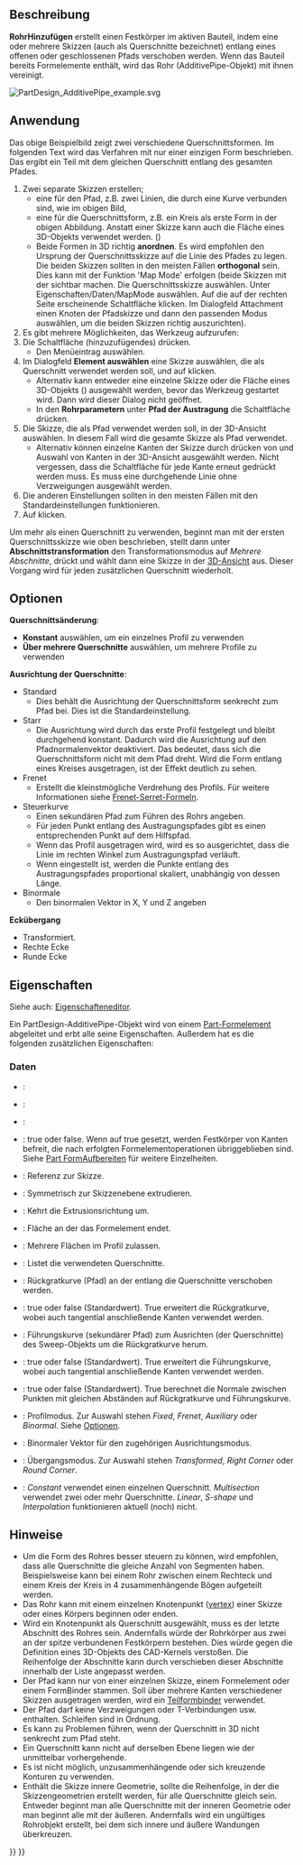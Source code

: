 <languages/>

{{Docnav/de
|[[PartDesign_AdditiveLoft/de|Additive Ausformung]]
|[[PartDesign_AdditiveHelix/de|Additive Helix]]
|[[PartDesign_Workbench/de|PartDesign]]
|IconL=PartDesign_AdditiveLoft.svg
|IconR=PartDesign_AdditiveHelix.svg
|IconC=Workbench_PartDesign.svg
}}

{{GuiCommand/de
|Name=PartDesign AdditivePipe
|Name/de=PartDesign RohrHinzufügen
|MenuLocation=Part Design → Objekt hinzufügen → Rohr
|Workbenches=[[PartDesign_Workbench/de|PartDesign]]
|Version=0.17
|SeeAlso=[[PartDesign_AdditiveLoft/de|PartDesign AustragungHinzufügen]], [[PartDesign_SubtractivePipe/de|PartDesign RohrAbziehen]]
}}

<span id="Description"></span>
==Beschreibung==

'''RohrHinzufügen''' erstellt einen Festkörper im aktiven Bauteil, indem eine oder mehrere Skizzen (auch als Querschnitte bezeichnet) entlang eines offenen oder geschlossenen Pfads verschoben werden. Wenn das Bauteil bereits Formelemente enthält, wird das Rohr (AdditivePipe-Objekt) mit ihnen vereinigt.

[[File:PartDesign AdditivePipe example.svg|none]]
{{Caption|Links: Querschnitt (A) wird entlang des Pfades (C) in den Querschnitt (B) überführt. Rechts: Das Ergebnis, ein AdditivePipe-Objekt.}}

<span id="Usage"></span>
==Anwendung== 

Das obige Beispielbild zeigt zwei verschiedene Querschnittsformen. Im folgenden Text wird das Verfahren mit nur einer einzigen Form beschrieben. Das ergibt ein Teil mit dem gleichen Querschnitt entlang des gesamten Pfades.

# Zwei separate Skizzen erstellen;
#* eine für den Pfad, z.B. zwei Linien, die durch eine Kurve verbunden sind, wie im obigen Bild,
#* eine für die Querschnittsform, z.B. ein Kreis als erste Form in der obigen Abbildung. Anstatt einer Skizze kann auch die Fläche eines 3D-Objekts verwendet werden. ({{Version/de|0.20}})
#* Beide Formen in 3D richtig '''anordnen'''. Es wird empfohlen den Ursprung der Querschnittsskizze auf die Linie des Pfades zu legen. Die beiden Skizzen sollten in den meisten Fällen '''orthogonal''' sein. Dies kann mit der Funktion 'Map Mode' erfolgen (beide Skizzen mit der {{KEY|Leertaste}} sichtbar machen. Die Querschnittsskizze auswählen. Unter Eigenschaften/Daten/MapMode auswählen. Auf die auf der rechten Seite erscheinende Schaltfläche {{Button|...}} klicken. Im Dialogfeld Attachment einen Knoten der Pfadskizze und dann den passenden Modus auswählen, um die beiden Skizzen richtig auszurichten).
# Es gibt mehrere Möglichkeiten, das Werkzeug aufzurufen:
# Die Schaltfläche (hinzuzufügendes) {{Button|[[Image:PartDesign_AdditivePipe.svg|16px]] [[PartDesign_AdditivePipe/de|Rohr]]}} drücken.
#* Den Menüeintrag {{MenuCommand|PartDesign → Objekte hinzufügen → [[Image:PartDesign_AdditivePipe.svg|16px]] Rohr}} auswählen.
# Im Dialogfeld '''Element auswählen''' eine Skizze auswählen, die als Querschnitt verwendet werden soll, und auf {{Button|OK}} klicken.
#* Alternativ kann entweder eine einzelne Skizze oder die Fläche eines 3D-Objekts ({{Version/de|0.20}}) ausgewählt werden, bevor das Werkzeug gestartet wird. Dann wird dieser Dialog nicht geöffnet.
#* In den '''Rohrparametern''' unter '''Pfad der Austragung''' die Schaltfläche {{Button|Objekt}} drücken.
# Die Skizze, die als Pfad verwendet werden soll, in der 3D-Ansicht auswählen. In diesem Fall wird die gesamte Skizze als Pfad verwendet.
#* Alternativ können einzelne Kanten der Skizze durch drücken von {{Button|Kante hinzufügen}} und Auswahl von Kanten in der 3D-Ansicht ausgewählt werden. Nicht vergessen, dass die Schaltfläche {{Button|Kante hinzufügen}} für jede Kante erneut gedrückt werden muss. Es muss eine durchgehende Linie ohne Verzweigungen ausgewählt werden.
# Die anderen Einstellungen sollten in den meisten Fällen mit den Standardeinstellungen funktionieren.
# Auf {{button|OK}} klicken.

Um mehr als einen Querschnitt zu verwenden, beginnt man mit der ersten Querschnittsskizze wie oben beschrieben, stellt dann unter '''Abschnittstransformation''' den Transformationsmodus auf ''Mehrere Abschnitte'', drückt {{Button|Schnitt hinzufügen}} und wählt dann eine Skizze in der [[3D_view/de|3D-Ansicht]] aus. Dieser Vorgang wird für jeden zusätzlichen Querschnitt wiederholt.

<span id="Options"></span>
==Optionen== 

'''Querschnittsänderung''': 
* '''Konstant''' auswählen, um ein einzelnes Profil zu verwenden
* '''Über mehrere Querschnitte''' auswählen, um mehrere Profile zu verwenden
'''Ausrichtung der Querschnitte''':
* Standard
** Dies behält die Ausrichtung der Querschnittsform senkrecht zum Pfad bei. Dies ist die Standardeinstellung.
* Starr
** Die Ausrichtung wird durch das erste Profil festgelegt und bleibt durchgehend konstant. Dadurch wird die Ausrichtung auf den Pfadnormalenvektor deaktiviert. Das bedeutet, dass sich die Querschnittsform nicht mit dem Pfad dreht. Wird die Form entlang eines Kreises ausgetragen, ist der Effekt deutlich zu sehen.
* Frenet
** Erstellt die kleinstmögliche Verdrehung des Profils. Für weitere Informationen siehe [https://en.wikipedia.org/wiki/Frenet%E2%80%93Serret_formulas Frenet-Serret-Formeln].
* Steuerkurve
** Einen sekundären Pfad zum Führen des Rohrs angeben.
** Für jeden Punkt {{Emphasis|P}} entlang des Austragungspfades gibt es einen entsprechenden Punkt {{Emphasis|Q}} auf dem Hilfspfad.
** Wenn das Profil ausgetragen wird, wird es so ausgerichtet, dass die Linie {{Emphasis|PQ}} im rechten Winkel zum Austragungspfad verläuft.
** Wenn {{Emphasis|Gekrümmte Äquivalenz}} eingestellt ist, werden die {{Emphasis|Q}} Punkte entlang des Austragungspfades proportional skaliert, unabhängig von dessen Länge.
* Binormale
** Den binormalen Vektor in X, Y und Z angeben
'''Eckübergang'''
* Transformiert.
* Rechte Ecke
* Runde Ecke

<span id="Properties"></span>
==Eigenschaften==

Siehe auch: [[Property_editor/de|Eigenschafteneditor]].

Ein PartDesign-AdditivePipe-Objekt wird von einem [[Part_Feature/de|Part-Formelement]] abgeleitet und erbt alle seine Eigenschaften. Außerdem hat es die folgenden zusätzlichen Eigenschaften:

<span id="Data"></span>
===Daten===

{{TitleProperty|Basis}}

* {{PropertyData/de|Add Sub Shape|PartShape|Hidden}}: 
* {{PropertyData/de|Base Feature|Link|Hidden}}: 
* {{PropertyData/de|_Body|LinkHidden|Hidden}}: 

{{TitleProperty|Part Design}}

* {{PropertyData/de|Refine}}: true oder false. Wenn auf true gesetzt, werden Festkörper von Kanten befreit, die nach erfolgten Formelementoperationen übriggeblieben sind. Siehe [[Part RefineShape/de|Part FormAufbereiten]] für weitere Einzelheiten.

{{TitleProperty|Sketch Based}}

* {{PropertyData/de|Profile|LinkSub}}: Referenz zur Skizze.
* {{PropertyData/de|Midplane|Bool}}: Symmetrisch zur Skizzenebene extrudieren.
* {{PropertyData/de|Reversed|Bool}}: Kehrt die Extrusionsrichtung um.
* {{PropertyData/de|Up To Face|LinkSub}}: Fläche an der das Formelement endet.
* {{PropertyData/de|Allow Multi Face|Bool}}: Mehrere Flächen im Profil zulassen.

{{TitleProperty|Sweep}}

* {{PropertyData/de|Sections|LinkSubList}}: Listet die verwendeten Querschnitte.
* {{PropertyData/de|Spine|LinkSub}}: Rückgratkurve (Pfad) an der entlang die Querschnitte verschoben werden.
* {{PropertyData/de|Spine Tangent|Bool}}: true oder false (Standardwert). True erweitert die Rückgratkurve, wobei auch tangential anschließende Kanten verwendet werden.
* {{PropertyData/de|Auxiliary Spine|LinkSub|Hidden}}: Führungskurve (sekundärer Pfad) zum Ausrichten (der Querschnitte) des Sweep-Objekts um die Rückgratkurve herum.
* {{PropertyData/de|Auxiliary Spine Tangent|Bool}}: true oder false (Standardwert). True erweitert die Führungskurve, wobei auch tangential anschließende Kanten verwendet werden.
* {{PropertyData/de|Auxiliary Curvelinear|Bool}}: true oder false (Standardwert). True berechnet die Normale zwischen Punkten mit gleichen Abständen auf Rückgratkurve und Führungskurve.
* {{PropertyData/de|Mode|Enumeration}}: Profilmodus. Zur Auswahl stehen ''Fixed'', ''Frenet'', ''Auxiliary'' oder ''Binormal''. Siehe [[#Optionen|Optionen]].
* {{PropertyData/de|Binormal|Vector}}: Binormaler Vektor für den zugehörigen Ausrichtungsmodus.
* {{PropertyData/de|Transition|Enumeration}}: Übergangsmodus. Zur Auswahl stehen ''Transformed'', ''Right Corner'' oder ''Round Corner''.
* {{PropertyData/de|Transformation|Enumeration}}: ''Constant'' verwendet einen einzelnen Querschnitt. ''Multisection'' verwendet zwei oder mehr Querschnitte. ''Linear'', ''S-shape'' und ''Interpolation'' funktionieren aktuell (noch) nicht.

<span id="Notes"></span>
==Hinweise==

* Um die Form des Rohres besser steuern zu können, wird empfohlen, dass alle Querschnitte die gleiche Anzahl von Segmenten haben. Beispielsweise kann bei einem Rohr zwischen einem Rechteck und einem Kreis der Kreis in 4 zusammenhängende Bögen aufgeteilt werden.
* Das Rohr kann mit einem einzelnen Knotenpunkt ([[Glossary#V|vertex]]) einer Skizze oder eines Körpers beginnen oder enden. {{Version/de|0.20}}
* Wird ein Knotenpunkt als Querschnitt ausgewählt, muss es der letzte Abschnitt des Rohres sein. Andernfalls würde der Rohrkörper aus zwei an der spitze verbundenen Festkörpern bestehen. Dies würde gegen die Definition eines 3D-Objekts des CAD-Kernels verstoßen. Die Reihenfolge der Abschnitte kann durch verschieben dieser Abschnitte innerhalb der Liste angepasst werden.
* Der Pfad kann nur von einer einzelnen Skizze, einem Formelement oder einem FormBinder stammen. Soll über mehrere Kanten verschiedener Skizzen ausgetragen werden, wird ein [[PartDesign_SubShapeBinder/de|Teilformbinder]] verwendet.
* Der Pfad darf keine Verzweigungen oder T-Verbindungen usw. enthalten. Schleifen sind in Ordnung.
* Es kann zu Problemen führen, wenn der Querschnitt in 3D nicht senkrecht zum Pfad steht.
* Ein Querschnitt kann nicht auf derselben Ebene liegen wie der unmittelbar vorhergehende.
* Es ist nicht möglich, unzusammenhängende oder sich kreuzende Konturen zu verwenden.
* Enthält die Skizze innere Geometrie, sollte die Reihenfolge, in der die Skizzengeometrien erstellt werden, für alle Querschnitte gleich sein. Entweder beginnt man alle Querschnitte mit der inneren Geometrie oder man beginnt alle mit der äußeren. Andernfalls wird ein ungültiges Rohrobjekt erstellt, bei dem sich innere und äußere Wandungen überkreuzen.


{{Docnav/de
|[[PartDesign_AdditiveLoft/de|Additive Ausformung]]
|[[PartDesign_AdditiveHelix/de|Additive Helix]]
|[[PartDesign_Workbench/de|PartDesign]]
|IconL=PartDesign_AdditiveLoft.svg
|IconR=PartDesign_AdditiveHelix.svg
|IconC=Workbench_PartDesign.svg
}}

{{PartDesign Tools navi{{#translation:}}}}
{{Userdocnavi{{#translation:}}}}